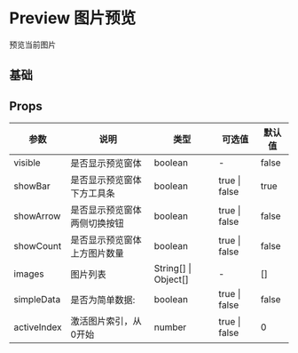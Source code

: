 # Preview 图片预览

预览当前图片


## 基础


<DemoBase />

## Props

| 参数      | 说明                                               | 类型                | 可选值                                 | 默认值  |
| --------- | -------------------------------------------------- | ------------------- | -------------------------------------- | ------- |
| visible      |  是否显示预览窗体                                  |  boolean              | -                                      | false      |
| showBar   |    是否显示预览窗体下方工具条                       | boolean | true \| false                                          | true     |
| showArrow | 是否显示预览窗体两侧切换按钮                        | boolean              | true \| false       | false   |
| showCount | 是否显示预览窗体上方图片数量                        | boolean              | true \| false            | false |
| images    | 图片列表                                            | String[] \| Object[]             | -                         | []     |
| simpleData| 是否为简单数据:                                      | boolean             | true \| false                          | false      |
| activeIndex|  激活图片索引，从0开始                                          |  number             | true \| false                          | 0      |
